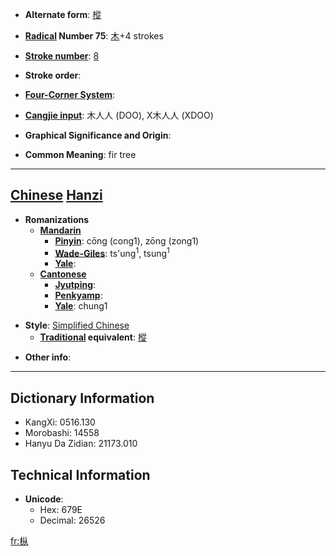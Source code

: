 * '''Alternate form''': [[樅]]

* '''[[Wiktionary:Chinese radical index| Radical]] Number 75''': [[Wiktionary:Chinese radical index 木|木]]+4 strokes

* '''[[Wiktionary:Chinese total strokes index|Stroke number]]''': [[Wiktionary:Chinese total strokes index 8|8]]

* '''Stroke order''': 

* '''[[Wiktionary:Chinese four corner index|Four-Corner System]]''': 

* '''[[Wiktionary:Chinese Cangjie index|Cangjie input]]''': 木人人 (DOO), X木人人 (XDOO)

* '''Graphical Significance and Origin''': 

* '''Common Meaning''': fir tree

----

== [[Chinese]] [[Hanzi]] ==

* '''Romanizations'''
** '''[[Mandarin]]'''
*** '''[[Pinyin]]''': cōng (cong1), zōng (zong1)
*** '''[[Wade-Giles]]''': ts'ung<sup>1</sup>, tsung<sup>1</sup>
*** '''[[Yale]]''': 
** '''[[Cantonese]]'''
*** '''[[Jyutping]]''':
*** '''[[Penkyamp]]''': 
*** '''[[Yale]]''': chung1

* '''Style''': [[Simplified Chinese]] 
** '''[[Traditional Chinese|Traditional]] equivalent''': [[樅]]

* '''Other info''': 

----

== Dictionary Information ==

* KangXi: 0516.130
* Morobashi: 14558
* Hanyu Da Zidian: 21173.010

== Technical Information ==

* '''Unicode''':
** Hex: 679E
** Decimal: 26526

[[fr:枞]]